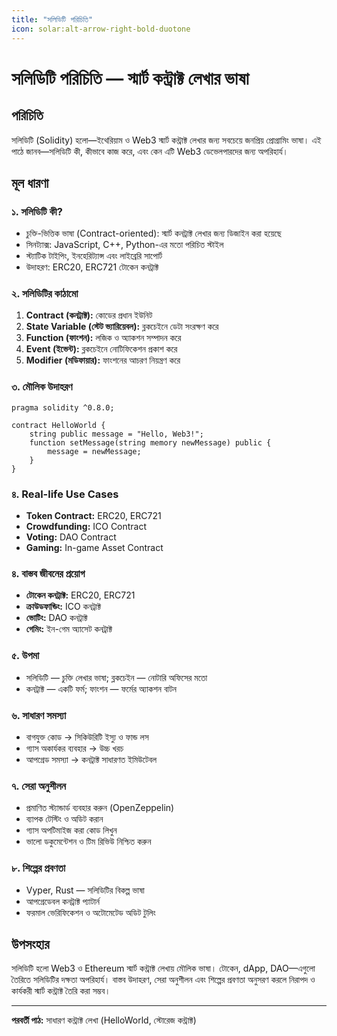 ```yaml
---
title: "সলিডিটি পরিচিতি"
icon: solar:alt-arrow-right-bold-duotone
---
```


# সলিডিটি পরিচিতি — স্মার্ট কন্ট্রাক্ট লেখার ভাষা

## পরিচিতি

সলিডিটি (Solidity) হলো—ইথেরিয়াম ও Web3 স্মার্ট কন্ট্রাক্ট লেখার জন্য সবচেয়ে জনপ্রিয় প্রোগ্রামিং ভাষা। এই পাঠে জানব—সলিডিটি কী, কীভাবে কাজ করে, এবং কেন এটি Web3 ডেভেলপারদের জন্য অপরিহার্য।

## মূল ধারণা

### ১. সলিডিটি কী?
- চুক্তি-ভিত্তিক ভাষা (Contract-oriented): স্মার্ট কনট্রাক্ট লেখার জন্য ডিজাইন করা হয়েছে
- সিনট্যাক্স: JavaScript, C++, Python-এর মতো পরিচিত স্টাইল
- স্ট্যাটিক টাইপিং, ইনহেরিট্যান্স এবং লাইব্রেরি সাপোর্ট
- উদাহরণ: ERC20, ERC721 টোকেন কনট্রাক্ট

### ২. সলিডিটির কাঠামো
1. **Contract (কনট্রাক্ট):** কোডের প্রধান ইউনিট
2. **State Variable (স্টেট ভ্যারিয়েবল):** ব্লকচেইনে ডেটা সংরক্ষণ করে
3. **Function (ফাংশন):** লজিক ও অ্যাকশন সম্পাদন করে
4. **Event (ইভেন্ট):** ব্লকচেইনে নোটিফিকেশন প্রকাশ করে
5. **Modifier (মডিফায়ার):** ফাংশনের আচরণ নিয়ন্ত্রণ করে

### ৩. মৌলিক উদাহরণ
```solidity
pragma solidity ^0.8.0;

contract HelloWorld {
    string public message = "Hello, Web3!";
    function setMessage(string memory newMessage) public {
        message = newMessage;
    }
}
```

### ৪. Real-life Use Cases
- **Token Contract:** ERC20, ERC721
- **Crowdfunding:** ICO Contract
- **Voting:** DAO Contract
- **Gaming:** In-game Asset Contract

### ৪. বাস্তব জীবনের প্রয়োগ
- **টোকেন কনট্রাক্ট:** ERC20, ERC721
- **ক্রাউডফান্ডিং:** ICO কনট্রাক্ট
- **ভোটিং:** DAO কনট্রাক্ট
- **গেমিং:** ইন-গেম অ্যাসেট কনট্রাক্ট

### ৫. উপমা
- সলিডিটি — চুক্তি লেখার ভাষা; ব্লকচেইন — নোটারি অফিসের মতো
- কনট্রাক্ট — একটি ফর্ম; ফাংশন — ফর্মের অ্যাকশন বাটন

### ৬. সাধারণ সমস্যা
- বাগযুক্ত কোড → সিকিউরিটি ইস্যু ও ফান্ড লস
- গ্যাস অকার্যকর ব্যবহার → উচ্চ খরচ
- আপগ্রেড সমস্যা → কনট্রাক্ট সাধারণত ইমিউটেবল

### ৭. সেরা অনুশীলন
- প্রমাণিত স্ট্যান্ডার্ড ব্যবহার করুন (OpenZeppelin)
- ব্যাপক টেস্টিং ও অডিট করান
- গ্যাস অপটিমাইজ করা কোড লিখুন
- ভালো ডকুমেন্টেশন ও টিম রিভিউ নিশ্চিত করুন

### ৮. শিল্পের প্রবণতা
- Vyper, Rust — সলিডিটির বিকল্প ভাষা
- আপগ্রেডেবল কনট্রাক্ট প্যাটার্ন
- ফরমাল ভেরিফিকেশন ও অটোমেটেড অডিট টুলিং

## উপসংহার

সলিডিটি হলো Web3 ও Ethereum স্মার্ট কন্ট্রাক্ট লেখায় মৌলিক ভাষা। টোকেন, dApp, DAO—এগুলো তৈরিতে সলিডিটির দক্ষতা অপরিহার্য। বাস্তব উদাহরণ, সেরা অনুশীলন এবং শিল্পের প্রবণতা অনুসরণ করলে নিরাপদ ও কার্যকরী স্মার্ট কন্ট্রাক্ট তৈরি করা সম্ভব।

---

**পরবর্তী পাঠ:** সাধারণ কন্ট্রাক্ট লেখা (HelloWorld, স্টোরেজ কন্ট্রাক্ট)
